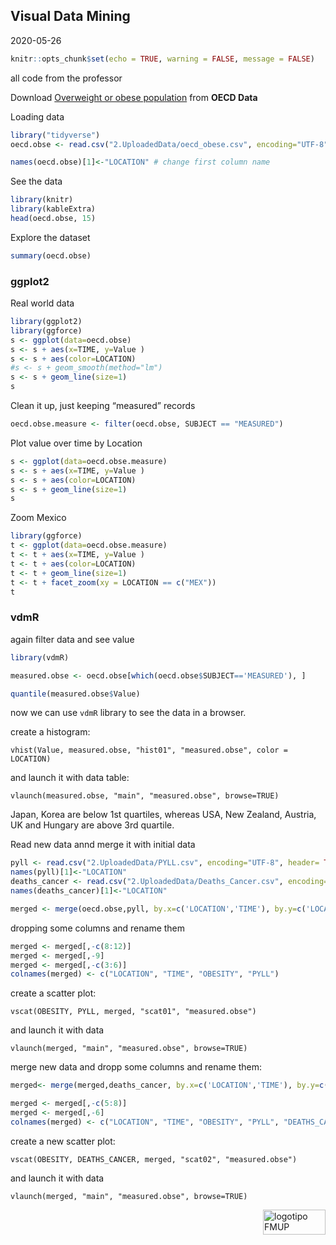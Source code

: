 ## Visual Data  Mining

2020-05-26

```r
knitr::opts_chunk$set(echo = TRUE, warning = FALSE, message = FALSE)
```

all code from the professor

Download [Overweight or obese population](/https://data.oecd.org/healthrisk/overweight-or-obese-population.htm/) from **OECD Data**

Loading data
```r
library("tidyverse")
oecd.obse <- read.csv("2.UploadedData/oecd_obese.csv", encoding="UTF-8", header= TRUE, sep=",")

names(oecd.obse)[1]<-"LOCATION" # change first column name
```

See the data
```r
library(knitr)
library(kableExtra)
head(oecd.obse, 15)
```

Explore the dataset
```r
summary(oecd.obse)

```

### ggplot2

Real world data
```r
library(ggplot2)
library(ggforce)
s <- ggplot(data=oecd.obse)
s <- s + aes(x=TIME, y=Value )
s <- s + aes(color=LOCATION)
#s <- s + geom_smooth(method="lm")
s <- s + geom_line(size=1)
s
```

Clean it up, just keeping "measured" records
```r
oecd.obse.measure <- filter(oecd.obse, SUBJECT == "MEASURED")
```

Plot value over time by Location
```r
s <- ggplot(data=oecd.obse.measure)
s <- s + aes(x=TIME, y=Value )
s <- s + aes(color=LOCATION)
s <- s + geom_line(size=1)
s
```

Zoom Mexico
```r
library(ggforce)
t <- ggplot(data=oecd.obse.measure)
t <- t + aes(x=TIME, y=Value )
t <- t + aes(color=LOCATION)
t <- t + geom_line(size=1)
t <- t + facet_zoom(xy = LOCATION == c("MEX"))
t

```

### vdmR

again filter data and see value
```r
library(vdmR)

measured.obse <- oecd.obse[which(oecd.obse$SUBJECT=='MEASURED'), ]

quantile(measured.obse$Value)
```

now we can use `vdmR` library to see the data in a browser.

create a histogram:

`vhist(Value, measured.obse, "hist01", "measured.obse", color = LOCATION)`

and launch it with  data table: 

`vlaunch(measured.obse, "main", "measured.obse", browse=TRUE)`

Japan, Korea are below 1st quartiles, whereas USA, New Zealand, Austria, UK and Hungary are above 3rd quartile.

Read new data annd merge it with initial data
```r
pyll <- read.csv("2.UploadedData/PYLL.csv", encoding="UTF-8", header= TRUE, sep=",")
names(pyll)[1]<-"LOCATION"
deaths_cancer <- read.csv("2.UploadedData/Deaths_Cancer.csv", encoding="UTF-8", header= TRUE, sep=",")
names(deaths_cancer)[1]<-"LOCATION"

merged <- merge(oecd.obse,pyll, by.x=c('LOCATION','TIME'), by.y=c('LOCATION','TIME'))
```

dropping some columns and rename them
```r
merged <- merged[,-c(8:12)]
merged <- merged[,-9]
merged <- merged[,-c(3:6)]
colnames(merged) <- c("LOCATION", "TIME", "OBESITY", "PYLL")
```

create a scatter plot:

`vscat(OBESITY, PYLL, merged, "scat01", "measured.obse")`

and launch it with data

`vlaunch(merged, "main", "measured.obse", browse=TRUE)`

merge new data and dropp some columns and rename them:
```r
merged<- merge(merged,deaths_cancer, by.x=c('LOCATION','TIME'), by.y=c('LOCATION','TIME'))

merged <- merged[,-c(5:8)]
merged <- merged[,-6]
colnames(merged) <- c("LOCATION", "TIME", "OBESITY", "PYLL", "DEATHS_CANCER")
```


create a new scatter plot:

`vscat(OBESITY, DEATHS_CANCER, merged, "scat02", "measured.obse")`

and launch it with data

`vlaunch(merged, "main", "measured.obse", browse=TRUE)`


<img src="images/logoFMUP.png" alt="logotipo FMUP" style="width:100px;height:40px;" align="right">
